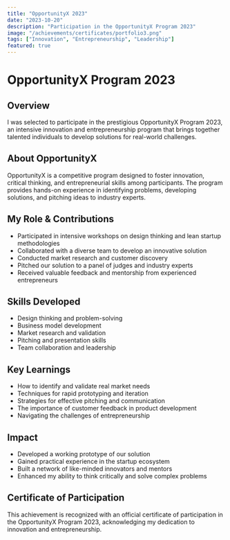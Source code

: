 ```yaml
---
title: "OpportunityX 2023"
date: "2023-10-20"
description: "Participation in the OpportunityX Program 2023"
image: "/achievements/certificates/portfolio3.png"
tags: ["Innovation", "Entrepreneurship", "Leadership"]
featured: true
---
```


# OpportunityX Program 2023

## Overview
I was selected to participate in the prestigious OpportunityX Program 2023, an intensive innovation and entrepreneurship program that brings together talented individuals to develop solutions for real-world challenges.

## About OpportunityX
OpportunityX is a competitive program designed to foster innovation, critical thinking, and entrepreneurial skills among participants. The program provides hands-on experience in identifying problems, developing solutions, and pitching ideas to industry experts.

## My Role & Contributions
- Participated in intensive workshops on design thinking and lean startup methodologies
- Collaborated with a diverse team to develop an innovative solution
- Conducted market research and customer discovery
- Pitched our solution to a panel of judges and industry experts
- Received valuable feedback and mentorship from experienced entrepreneurs

## Skills Developed
- Design thinking and problem-solving
- Business model development
- Market research and validation
- Pitching and presentation skills
- Team collaboration and leadership

## Key Learnings
- How to identify and validate real market needs
- Techniques for rapid prototyping and iteration
- Strategies for effective pitching and communication
- The importance of customer feedback in product development
- Navigating the challenges of entrepreneurship

## Impact
- Developed a working prototype of our solution
- Gained practical experience in the startup ecosystem
- Built a network of like-minded innovators and mentors
- Enhanced my ability to think critically and solve complex problems

## Certificate of Participation
This achievement is recognized with an official certificate of participation in the OpportunityX Program 2023, acknowledging my dedication to innovation and entrepreneurship.
